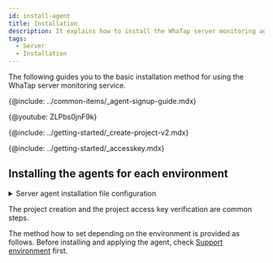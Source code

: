 ```yaml
---
id: install-agent
title: Installation
description: It explains how to install the WhaTap server monitoring agent.
tags:
  - Server
  - Installation
---
```



The following guides you to the basic installation method for using the WhaTap server monitoring service.

{@include: ../common-items/_agent-signup-guide.mdx}

{@youtube: ZLPbs0jnF9k}

{@include: ../getting-started/_create-project-v2.mdx} 

{@include: ../getting-started/_accesskey.mdx}

## Installing the agents for each environment

<details>
<summary>Server agent installation file configuration</summary>

{@include: ../common-items/_sv-cpf.mdx}  

{@include: ../common-items/_sv-lf-cpf.mdx}  

{@include: ../common-items/_sv-w-cpf.mdx}  

</details>

The project creation and the project access key verification are common steps. 

The method how to set depending on the environment is provided as follows. Before installing and applying the agent, check [Support environment](supported-spec) first.

<DocCardList/>
